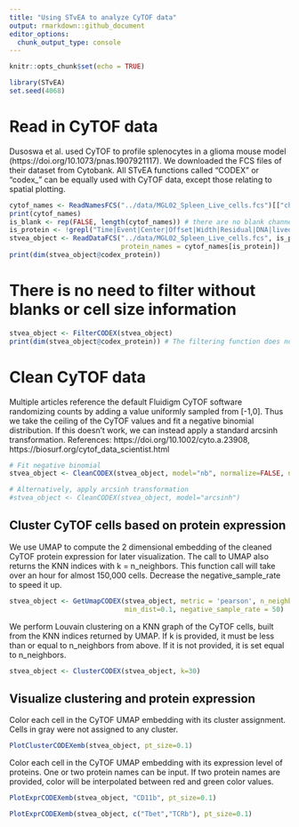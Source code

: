 ```yaml
---
title: "Using STvEA to analyze CyTOF data"
output: rmarkdown::github_document
editor_options: 
  chunk_output_type: console
---
```


```r
knitr::opts_chunk$set(echo = TRUE)
```

```r
library(STvEA)
set.seed(4068)
```

# Read in CyTOF data
Dusoswa et al. used CyTOF to profile splenocytes in a glioma mouse model (https://doi.org/10.1073/pnas.1907921117). We downloaded the FCS files of their dataset from Cytobank. All STvEA functions called "CODEX" or "codex_" can be equally used with CyTOF data, except those relating to spatial plotting.
```r
cytof_names <- ReadNamesFCS("../data/MGL02_Spleen_Live_cells.fcs")[["channels"]]
print(cytof_names)
is_blank <- rep(FALSE, length(cytof_names)) # there are no blank channels
is_protein <- !grepl("Time|Event|Center|Offset|Width|Residual|DNA|livedead|bc|^[0-9]|GFP",cytof_names)
stvea_object <- ReadDataFCS("../data/MGL02_Spleen_Live_cells.fcs", is_protein, is_blank,
                            protein_names = cytof_names[is_protein])
print(dim(stvea_object@codex_protein))
```

# There is no need to filter without blanks or cell size information
```r
stvea_object <- FilterCODEX(stvea_object)
print(dim(stvea_object@codex_protein)) # The filtering function does not remove any cells
```

# Clean CyTOF data
Multiple articles reference the default Fluidigm CyTOF software randomizing counts by adding a value uniformly sampled from [-1,0]. Thus we take the ceiling of the CyTOF values and fit a negative binomial distribution. If this doesn't work, we can instead apply a standard arcsinh transformation.
References: https://doi.org/10.1002/cyto.a.23908, https://biosurf.org/cytof_data_scientist.html
```r
# Fit negative binomial
stvea_object <- CleanCODEX(stvea_object, model="nb", normalize=FALSE, num_cores=8) # set num_cores to 1 on Windows

# Alternatively, apply arcsinh transformation
#stvea_object <- CleanCODEX(stvea_object, model="arcsinh")
```

## Cluster CyTOF cells based on protein expression
We use UMAP to compute the 2 dimensional embedding of the cleaned CyTOF protein expression for later visualization. The call to UMAP also returns the KNN indices with k = n_neighbors. This function call will take over an hour for almost 150,000 cells. Decrease the negative_sample_rate to speed it up.
```r
stvea_object <- GetUmapCODEX(stvea_object, metric = 'pearson', n_neighbors=30,
                             min_dist=0.1, negative_sample_rate = 50)
```

We perform Louvain clustering on a KNN graph of the CyTOF cells, built from the KNN indices returned by UMAP. If k is provided, it must be less than or equal to n_neighbors from above. If it is not provided, it is set equal to n_neighbors.
```r
stvea_object <- ClusterCODEX(stvea_object, k=30)
```

## Visualize clustering and protein expression 
Color each cell in the CyTOF UMAP embedding with its cluster assignment.
Cells in gray were not assigned to any cluster.
```r
PlotClusterCODEXemb(stvea_object, pt_size=0.1)
```

Color each cell in the CyTOF UMAP embedding with its expression level of proteins.
One or two protein names can be input. If two protein names are provided,
color will be interpolated between red and green color values.
```r
PlotExprCODEXemb(stvea_object, "CD11b", pt_size=0.1)
```

```r
PlotExprCODEXemb(stvea_object, c("Tbet","TCRb"), pt_size=0.1)
```

